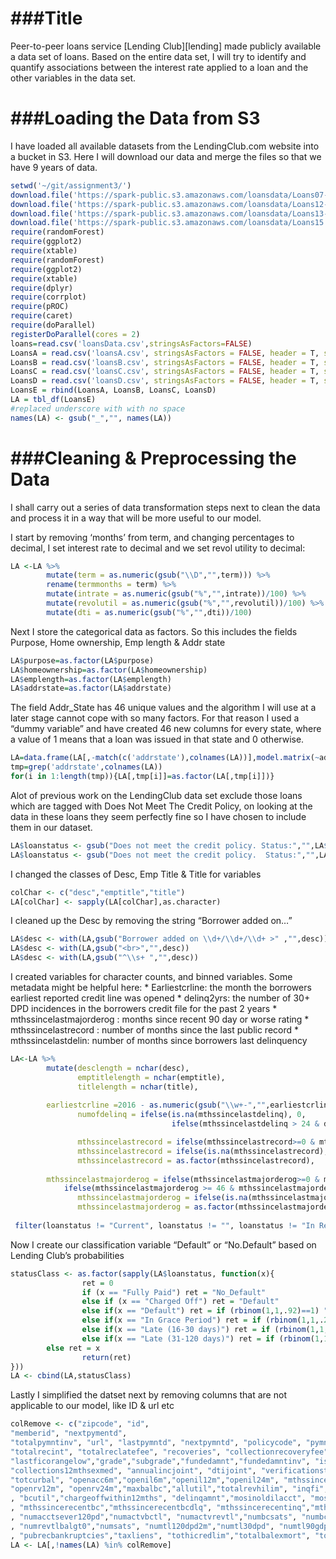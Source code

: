 ###Title
========================================================

Peer-to-peer loans service [Lending Club][lending] made publicly available a data set of loans. 
Based on the entire data set, I will try to identify and quantify associations between the interest rate applied to a loan 
and the other variables in the data set.

###Loading the Data from S3
============================
I have loaded all available datasets from the LendingClub.com website into a bucket in S3. Here I will download our data 
and merge the files so that we have 9 years of data.

```r
setwd('~/git/assignment3/')
download.file('https://spark-public.s3.amazonaws.com/loansdata/Loans07-11.csv',method='curl',destfile='loansA.csv')
download.file('https://spark-public.s3.amazonaws.com/loansdata/Loans12-13.csv',method='curl',destfile='loansB.csv')
download.file('https://spark-public.s3.amazonaws.com/loansdata/Loans13-14.csv',method='curl',destfile='loansC.csv')
download.file('https://spark-public.s3.amazonaws.com/loansdata/Loans15.csv',method='curl',destfile='loansD.csv')
require(randomForest)
require(ggplot2)
require(xtable)
require(randomForest)
require(ggplot2)
require(xtable)
require(dplyr)
require(corrplot)
require(pROC)
require(caret)
require(doParallel)
registerDoParallel(cores = 2)
loans=read.csv('loansData.csv',stringsAsFactors=FALSE)
LoansA = read.csv('loansA.csv', stringsAsFactors = FALSE, header = T, skip = 1)
LoansB = read.csv('loansB.csv', stringsAsFactors = FALSE, header = T, skip = 1)
LoansC = read.csv('loansC.csv', stringsAsFactors = FALSE, header = T, skip = 1)
LoansD = read.csv('loansD.csv', stringsAsFactors = FALSE, header = T, skip = 1)
LoansE = rbind(LoansA, LoansB, LoansC, LoansD)
LA = tbl_df(LoansE)
#replaced underscore with with no space
names(LA) <- gsub("_","", names(LA))
```
###Cleaning & Preprocessing the Data
============================
I shall carry out a series of data transformation steps next to clean the data and process
it in a way that will be more useful to our model.

I start by removing 'months' from term, and changing percentages to decimal, I set interest rate to decimal
and we set revol utility to decimal:
```r
LA <-LA %>%
        mutate(term = as.numeric(gsub("\\D","",term))) %>%
        rename(termmonths = term) %>%
        mutate(intrate = as.numeric(gsub("%","",intrate))/100) %>%
        mutate(revolutil = as.numeric(gsub("%","",revolutil))/100) %>%
        mutate(dti = as.numeric(gsub("%","",dti))/100)
```
Next I store the categorical data as factors.  So this includes the fields Purpose, Home ownership, Emp length & Addr state
```r
LA$purpose=as.factor(LA$purpose)
LA$homeownership=as.factor(LA$homeownership)
LA$emplength=as.factor(LA$emplength)
LA$addrstate=as.factor(LA$addrstate)
```
The field Addr_State has 46 unique values and the algorithm I will use at a later stage cannot cope with so many factors. 
For that reason I used a "dummy variable" and have created 46 new columns for every state, where a value of 1 means that
a loan was issued in that state and 0 otherwise.
```r
LA=data.frame(LA[,-match(c('addrstate'),colnames(LA))],model.matrix(~addrstate-1,LA))
tmp=grep('addrstate',colnames(LA))
for(i in 1:length(tmp)){LA[,tmp[i]]=as.factor(LA[,tmp[i]])}
```
Alot of previous work on the LendingClub data set exclude those loans which are tagged with Does Not Meet The Credit Policy, 
on looking at the data in these loans they seem perfectly fine so I have chosen to include them in our dataset.
```r
LA$loanstatus <- gsub("Does not meet the credit policy. Status:","",LA$loanstatus)
LA$loanstatus <- gsub("Does not meet the credit policy.  Status:","",LA$loanstatus)
```
I changed the classes of Desc, Emp Title & Title for variables
```r
colChar <- c("desc","emptitle","title")
LA[colChar] <- sapply(LA[colChar],as.character)
```
I cleaned up the Desc by removing the string "Borrower added on..."
```r
LA$desc <- with(LA,gsub("Borrower added on \\d+/\\d+/\\d+ >" ,"",desc))
LA$desc <- with(LA,gsub("<br>","",desc))
LA$desc <- with(LA,gsub("^\\s+ ","",desc))
```
I created variables for character counts, and binned variables. Some metadata might be helpful here:
   * Earliestcrline: the month the borrowers earliest reported credit line was opened
   * delinq2yrs: the number of 30+ DPD incidences in the borrowers credit file for the past 2 years
   * mthssincelastmajorderog : months since recent 90 day or worse rating
   * mthssincelastrecord : number of months since the last public record
   * mthssincelastdelin: number of months since borrowers last delinquency
```r
LA<-LA %>%
        mutate(desclength = nchar(desc),
               emptitlelength = nchar(emptitle),
               titlelength = nchar(title),
               
		earliestcrline =2016 - as.numeric(gsub("\\w+-","",earliestcrline)),
               numofdelinq = ifelse(is.na(mthssincelastdelinq), 0, 
                                    ifelse(mthssincelastdelinq > 24 & delinq2yrs == 0,1,delinq2yrs)),

               mthssincelastrecord = ifelse(mthssincelastrecord>=0 & mthssincelastrecord <=77, "0-77","78-129"),
               mthssincelastrecord = ifelse(is.na(mthssincelastrecord),"Never",mthssincelastrecord),
               mthssincelastrecord = as.factor(mthssincelastrecord),
               
		mthssincelastmajorderog = ifelse(mthssincelastmajorderog>=0 & mthssincelastmajorderog <=45,"0-45",
			ifelse(mthssincelastmajorderog >= 46 & mthssincelastmajorderog <=75, "46-75",">75")),
               mthssincelastmajorderog = ifelse(is.na(mthssincelastmajorderog),"Never",mthssincelastmajorderog),
               mthssincelastmajorderog = as.factor(mthssincelastmajorderog)) %>%
              
 filter(loanstatus != "Current", loanstatus != "", loanstatus != "In Review", loanstatus != "Expired", loanstatus != "Removed", loanstatus != "Withdrawn by Applicant", loanstatus != "In Funding", loanstatus != "Issuing", loanstatus != "Issued", loanstatus != "Not Yet Issued", loanstatus != "Partially Funded")
```
Now I create our classification variable "Default" or "No.Default" based on Lending Club's probabilities
```r
statusClass <- as.factor(sapply(LA$loanstatus, function(x){
                ret = 0
                if (x == "Fully Paid") ret = "No_Default" 
                else if (x == "Charged Off") ret = "Default" 
                else if(x == "Default") ret = if (rbinom(1,1,.92)==1) "Default" else "No_Default"
                else if(x == "In Grace Period") ret = if (rbinom(1,1,.24)==1) "Default" else "No_Default"
                else if(x == "Late (16-30 days)") ret = if (rbinom(1,1,.51)==1) "Default" else "No_Default"
                else if(x == "Late (31-120 days)") ret = if (rbinom(1,1,.72)==1) "Default" else "No_Default"
		else ret = x
                return(ret)
}))
LA <- cbind(LA,statusClass)
```
Lastly I simplified the datset next by removing columns that are not applicable to our model, like ID & url etc
```r
colRemove <- c("zipcode", "id", 
"memberid", "nextpymentd", 
"totalpymntinv", "url", "lastpymntd", "nextpymntd", "policycode", "pymntplan","totalpymnt", "totalrecprncp", 
"totalrecint", "totalreclatefee", "recoveries", "collectionrecoveryfee", "lastpymntamnt","lastficorangehigh",
"lastficorangelow","grade","subgrade","fundedamnt","fundedamntinv", "issued","lastcreditpulld", "totalacc", 
"collections12mthsexmed", "annualincjoint", "dtijoint", "verificationstatusjoint","accnowdelinq","totcollamt",
"totcurbal", "openacc6m","openil6m","openil12m","openil24m", "mthssincercntil","totalbalil", "ilutil",
"openrv12m", "openrv24m","maxbalbc","allutil","totalrevhilim", "inqfi","totalcutl","inqlast12m","accopenpast24mths", "avgcurbal","bcopentobuy"
, "bcutil","chargeoffwithin12mths", "delinqamnt","mosinoldilacct", "mosinoldrevtlop","mosinrcntrevtlop", "mosinrcnttl","mortacc"
, "mthssincerecentbc","mthssincerecentbcdlq", "mthssincerecentinq","mthssincerecentrevoldelinq"
, "numacctsever120pd","numactvbctl", "numactvrevtl","numbcsats", "numbctl","numiltl", "numoprevtl","numrevaccts"
, "numrevtlbalgt0","numsats", "numtl120dpd2m","numtl30dpd", "numtl90gdpd24m","numtloppast12m", "pcttlnvrdlq","percentbcgt75"
, "pubrecbankruptcies","taxliens", "tothicredlim","totalbalexmort", "totalbclimit","totalilhighcreditlimit"  )
LA <- LA[,!names(LA) %in% colRemove]
```
